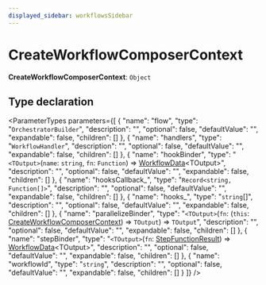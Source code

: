 ```yaml
---
displayed_sidebar: workflowsSidebar
---
```



# CreateWorkflowComposerContext

 **CreateWorkflowComposerContext**: `Object`

## Type declaration

<ParameterTypes parameters={[
  {
    "name": "flow",
    "type": "`OrchestratorBuilder`",
    "description": "",
    "optional": false,
    "defaultValue": "",
    "expandable": false,
    "children": []
  },
  {
    "name": "handlers",
    "type": "`WorkflowHandler`",
    "description": "",
    "optional": false,
    "defaultValue": "",
    "expandable": false,
    "children": []
  },
  {
    "name": "hookBinder",
    "type": "`<TOutput>`(`name`: `string`, `fn`: `Function`) => [WorkflowData](workflows.WorkflowData.mdx)&#60;TOutput&#62;",
    "description": "",
    "optional": false,
    "defaultValue": "",
    "expandable": false,
    "children": []
  },
  {
    "name": "hooksCallback_",
    "type": "`Record<string, Function[]>`",
    "description": "",
    "optional": false,
    "defaultValue": "",
    "expandable": false,
    "children": []
  },
  {
    "name": "hooks_",
    "type": "`string`[]",
    "description": "",
    "optional": false,
    "defaultValue": "",
    "expandable": false,
    "children": []
  },
  {
    "name": "parallelizeBinder",
    "type": "`<TOutput>`(`fn`: (`this`: [CreateWorkflowComposerContext](workflows.CreateWorkflowComposerContext.mdx)) => `TOutput`) => `TOutput`",
    "description": "",
    "optional": false,
    "defaultValue": "",
    "expandable": false,
    "children": []
  },
  {
    "name": "stepBinder",
    "type": "`<TOutput>`(`fn`: [StepFunctionResult](workflows.StepFunctionResult.mdx)) => [WorkflowData](workflows.WorkflowData.mdx)&#60;TOutput&#62;",
    "description": "",
    "optional": false,
    "defaultValue": "",
    "expandable": false,
    "children": []
  },
  {
    "name": "workflowId",
    "type": "`string`",
    "description": "",
    "optional": false,
    "defaultValue": "",
    "expandable": false,
    "children": []
  }
]} />
